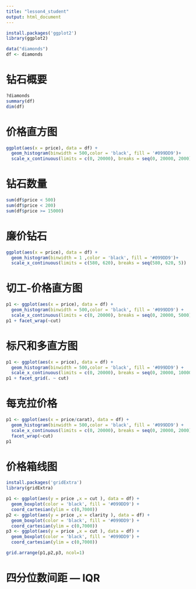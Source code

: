 ```yaml
---
title: "lesson4_student"
output: html_document
---
```


```r
install.packages('ggplot2')
library(ggplot2)

data("diamonds")
df <- diamonds
```
# 钻石概要

```r
?diamonds
summary(df)
dim(df)
```

# 价格直方图

```r
ggplot(aes(x = price), data = df) +
  geom_histogram(binwidth = 500,color = 'black', fill = '#099DD9')+
  scale_x_continuous(limits = c(0, 20000), breaks = seq(0, 20000, 2000)) 
```

# 钻石数量

```r
sum(df$price < 500)
sum(df$price < 200)
sum(df$price >= 15000)
```

# 廉价钻石
```r
ggplot(aes(x = price), data = df) +
  geom_histogram(binwidth = 1 ,color = 'black', fill = '#099DD9')+
  scale_x_continuous(limits = c(580, 620), breaks = seq(580, 620, 5)) 
```

# 切工-价格直方图

```r
p1 <- ggplot(aes(x = price), data = df) +
  geom_histogram(binwidth = 500,color = 'black', fill = '#099DD9') +
  scale_x_continuous(limits = c(0, 20000), breaks = seq(0, 20000, 5000)) 
p1 + facet_wrap(~cut)
```
# 标尺和多直方图
```r
p1 <- ggplot(aes(x = price), data = df) +
  geom_histogram(binwidth = 500,color = 'black', fill = '#099DD9') +
  scale_x_continuous(limits = c(0, 20000), breaks = seq(0, 20000, 10000)) 
p1 + facet_grid(. ~ cut)
```

# 每克拉价格
```r
p1 <- ggplot(aes(x = price/carat), data = df) +
  geom_histogram(binwidth = 500,color = 'black', fill = '#099DD9') +
  scale_x_continuous(limits = c(0, 20000), breaks = seq(0, 20000, 2000)) + 
  facet_wrap(~cut) 
p1
```

# 价格箱线图
```r
install.packages('gridExtra')
library(gridExtra)
```

```r
p1 <- ggplot(aes(y = price ,x = cut ), data = df) +
  geom_boxplot(color = 'black', fill = '#099DD9') +
  coord_cartesian(ylim = c(0,7000))
p2 <- ggplot(aes(y = price ,x = clarity ), data = df) +
  geom_boxplot(color = 'black', fill = '#099DD9') +
  coord_cartesian(ylim = c(0,7000))
p3 <- ggplot(aes(y = price ,x = cut ), data = df) +
  geom_boxplot(color = 'black', fill = '#099DD9') +
  coord_cartesian(ylim = c(0,7000))

grid.arrange(p1,p2,p3, ncol=1)
```

# 四分位数间距 — IQR
```r

```